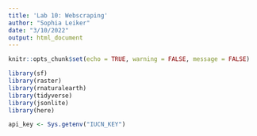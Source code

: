 ```yaml
---
title: 'Lab 10: Webscraping'
author: "Sophia Leiker"
date: "3/10/2022"
output: html_document
---
```


```r
knitr::opts_chunk$set(echo = TRUE, warning = FALSE, message = FALSE)

library(sf)
library(raster)
library(rnaturalearth)
library(tidyverse)
library(jsonlite)
library(here)

```

```r
api_key <- Sys.getenv("IUCN_KEY")
```



